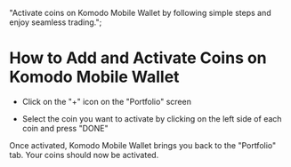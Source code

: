   "Activate coins on Komodo Mobile Wallet by following simple steps and enjoy seamless trading.";


# How to Add and Activate Coins on Komodo Mobile Wallet

*   Click on the "+" icon on the "Portfolio" screen

<OptimizedImage title="How to Add and Activate Coins on Komodo Mobile Wallet" src={howToAdd1} alt="How to Add and Activate Coins on Komodo Mobile Wallet" />

*   Select the coin you want to activate by clicking on the left side of each coin and press "DONE"

<OptimizedImage title="How to Add and Activate Coins on Komodo Mobile Wallet" src={howToAdd2} alt="How to Add and Activate Coins on Komodo Mobile Wallet" />

Once activated, Komodo Mobile Wallet brings you back to the "Portfolio" tab. Your coins should now be activated.

<OptimizedImage title="How to Add and Activate Coins on Komodo Mobile Wallet" src={howToAdd3} alt="How to Add and Activate Coins on Komodo Mobile Wallet" />
